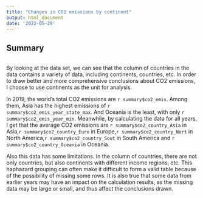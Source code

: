 ```yaml
---
title: "Changes in CO2 emissions by continent"
output: html_document
date: '2022-05-29'
---
```


## Summary

```r
```

By looking at the data set, we can see that the column of countries in the data contains a variety of data, including continents, countries, etc. In order to draw better and more comprehensive conclusions about CO2 emissions, I choose to use continents as the unit for analysis.

In 2019, the world's total CO2 emissions are `r summary$co2_emis`. Among them, Asia has the highest emissions of `r summary$co2_emis_year_state_max`. And Oceania is the least, with only `r summary$co2_emis_year_min`. Meanwhile, by calculating the data for all years, I get that the average CO2 emissions are `r summary$co2_country_Asia` in Asia,`r summary$co2_country_Euro` in Europe,`r summary$co2_country_Nort` in North America,`r summary$co2_country_Sout` in South America and `r summary$co2_country_Oceania` in Oceania.

Also this data has some limitations. In the column of countries, there are not only countries, but also continents with different income regions, etc. This haphazard grouping can often make it difficult to form a valid table because of the possibility of missing some rows. It is also true that some data from earlier years may have an impact on the calculation results, as the missing data may be large or small, and thus affect the conclusions drawn.